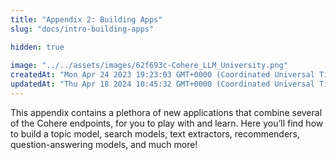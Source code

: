 ```yaml
---
title: "Appendix 2: Building Apps"
slug: "docs/intro-building-apps"

hidden: true
 
image: "../../assets/images/62f693c-Cohere_LLM_University.png"
createdAt: "Mon Apr 24 2023 19:23:03 GMT+0000 (Coordinated Universal Time)"
updatedAt: "Thu Apr 18 2024 10:45:32 GMT+0000 (Coordinated Universal Time)"
---
```

This appendix contains a plethora of new applications that combine several of the Cohere endpoints, for you to play with and learn. Here you’ll find how to build a topic model, search models, text extractors, recommenders, question-answering models, and much more!

